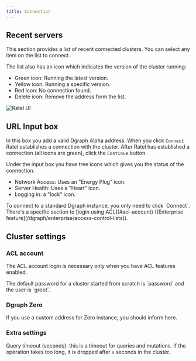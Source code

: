```yaml
---
title: Connection
---
```



<DgraphWIP />

## Recent servers

This section provides a list of recent connected clusters. You can select any
item on the list to connect.

The list also has an icon which indicates the version of the cluster running:

- Green icon: Running the latest version.
- Yellow icon: Running a specific version.
- Red icon: No connection found.
- Delete icon: Remove the address form the list.

![Ratel UI](/images/dgraph/ratel/ratel_ui.png)

## URL Input box

In this box you add a valid Dgraph Alpha address. When you click `Connect` Ratel
establishes a connection with the cluster. After Ratel has established a
connection (all icons are green), click the `Continue` button.

Under the input box you have tree icons which gives you the status of the
connection.

- Network Access: Uses an "Energy Plug" icon.
- Server Health: Uses a "Heart" icon.
- Logging in: a "lock" icon.

<Tip>
  To connect to a standard Dgraph instance, you only need to click `Connect`.
  There's a specific section to [login using ACL](#acl-account) ([Enterprise
  feature](/dgraph/enterprise/access-control-lists)).
</Tip>

## Cluster settings

### ACL account

The ACL account login is necessary only when you have ACL features enabled.

<Note>
  The default password for a cluster started from scratch is `password` and the
  user is `groot`.
</Note>

### Dgraph Zero

If you use a custom address for Zero instance, you should inform here.

### Extra settings

Query timeout (seconds): this is a timeout for queries and mutations. If the
operation takes too long, it is dropped after `x` seconds in the cluster.

